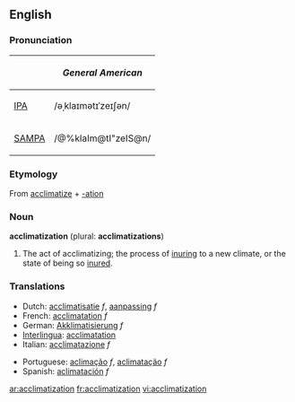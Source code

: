 {{wikipedia}}
==English==

===Pronunciation===
{| border=1 cellpadding=5
! !! ''General American''
|-
| [[w:IPA|IPA]] || /əˌklaɪmətɪˈzeɪʃən/
|-
| [[w:SAMPA|SAMPA]] || /@%klaIm@tI"zeIS@n/
|}

===Etymology===
From [[acclimatize]] + [[-ation]]

===Noun===
'''acclimatization''' (plural: '''acclimatizations''')

# The act of acclimatizing; the process of [[inuring]] to a new climate, or the state of being so [[inure]]d. 

===Translations===
{{top}}
*Dutch: [[acclimatisatie]] ''f'', [[aanpassing]] ''f''
*French: [[acclimatation]] ''f''
*German: [[Akklimatisierung]] ''f''
*[[Interlingua]]: [[acclimatation]]
*Italian: [[acclimatazione]] ''f''
{{mid}}
*Portuguese: [[aclimação]] ''f'', [[aclimatação]] ''f''
*Spanish: [[aclimatación]] ''f''
{{bottom}}

[[ar:acclimatization]]
[[fr:acclimatization]]
[[vi:acclimatization]]